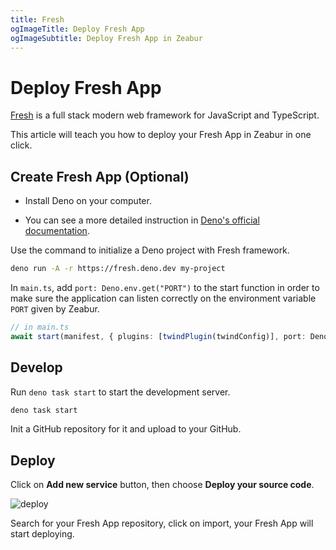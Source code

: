 ```yaml
---
title: Fresh
ogImageTitle: Deploy Fresh App
ogImageSubtitle: Deploy Fresh App in Zeabur
---
```


# Deploy Fresh App

[Fresh](https://fresh.deno.dev/) is a full stack modern web framework for JavaScript and TypeScript.

This article will teach you how to deploy your Fresh App in Zeabur in one click.

## Create Fresh App (Optional)

- Install Deno on your computer.

- You can see a more detailed instruction in [Deno's official documentation](https://deno.land/manual/getting_started/installation).

Use the command to initialize a Deno project with Fresh framework.

```bash
deno run -A -r https://fresh.deno.dev my-project
```

In `main.ts`, add `port: Deno.env.get("PORT")` to the start function in order to make sure the application can listen correctly on the environment variable `PORT` given by Zeabur.

```typescript
// in main.ts
await start(manifest, { plugins: [twindPlugin(twindConfig)], port: Deno.env.get("PORT")}, );
```

## Develop

Run `deno task start` to start the development server.

```bash
deno task start
```

Init a GitHub repository for it and upload to your GitHub.

## Deploy

Click on **Add new service** button, then choose **Deploy your source code**.

![deploy](/framework/deploy.png)

Search for your Fresh App repository, click on import, your Fresh App will start deploying.
